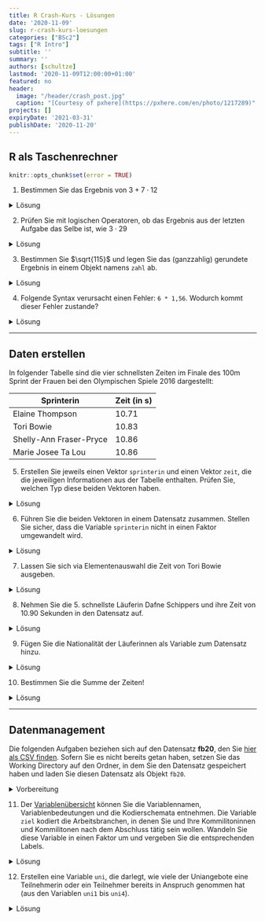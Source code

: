 ```yaml
---
title: R Crash-Kurs - Lösungen
date: '2020-11-09'
slug: r-crash-kurs-loesungen
categories: ["BSc2"]
tags: ["R Intro"]
subtitle: ''
summary: ''
authors: [schultze]
lastmod: '2020-11-09T12:00:00+01:00'
featured: no
header:
  image: "/header/crash_post.jpg"
  caption: "[Courtesy of pxhere](https://pxhere.com/en/photo/1217289)"
projects: []
expiryDate: '2021-03-31'
publishDate: '2020-11-20'
---
```


## R als Taschenrechner

```r
knitr::opts_chunk$set(error = TRUE)
```

1. Bestimmen Sie das Ergebnis von $3 + 7 \cdot 12$

<details><summary>Lösung</summary>

```r
3 + 7 * 12
```

</details>


2. Prüfen Sie mit logischen Operatoren, ob das Ergebnis aus der letzten Aufgabe das Selbe ist, wie $3 \cdot 29$

<details><summary>Lösung</summary>

```r
(3 + 7 * 12) == (3 * 29)
```

</details>


3. Bestimmen Sie $\sqrt{115}$ und legen Sie das (ganzzahlig) gerundete Ergebnis in einem Objekt namens `zahl` ab.

<details><summary>Lösung</summary>

```r
zahl <- round(sqrt(115))
```

</details>


4. Folgende Syntax verursacht einen Fehler: `6 * 1,56`. Wodurch kommt dieser Fehler zustande?

<details><summary>Lösung</summary>

```r
6 * 1,56
```

In der Syntax wird fälschlicherweise das Komma als Dezimaltrennzeichen genutzt. Wenn man das Komma durch einen Punkt ersetzt, funktioniert die Syntax problemlos:

```r
6 * 1.56
```

</details>


***

## Daten erstellen

In folgender Tabelle sind die vier schnellsten Zeiten im Finale des 100m Sprint der Frauen bei den Olympischen Spiele 2016 dargestellt:

Sprinterin | Zeit (in s)
------ | -----------
Elaine Thompson | 10.71
Tori Bowie | 10.83
Shelly-Ann Fraser-Pryce | 10.86
Marie Josee Ta Lou | 10.86

5. Erstellen Sie jeweils einen Vektor `sprinterin` und einen Vektor `zeit`, die die jeweiligen Informationen aus der Tabelle enthalten. Prüfen Sie, welchen Typ diese beiden Vektoren haben.

<details><summary>Lösung</summary>

Erstellen der Vektoren:

```r
sprinterin <- c('Elaine Thompson', 'Torie Bowie', 'Shelly-Ann Fraser-Pryce', 'Marie Josee Ta Lou')
zeit <- c(10.71, 10.83, 10.86, 10.86)
```

Prüfen der Typen:

```r
class(sprinterin)
class(zeit)
```

`sprinterin` ist ein `character` weil es Text enthält; `zeit` ist numerisch.

</details>


6. Führen Sie die beiden Vektoren in einem Datensatz zusammen. Stellen Sie sicher, dass die Variable `sprinterin` nicht in einen Faktor umgewandelt wird.

<details><summary>Lösung</summary>

Per Voreinstellung werden `character` Vektoren beim Zusammenführen in `data.frame` in den Typ `factor` umgewandelt.

```r
olymp <- data.frame(sprinterin, zeit)
str(olymp)
```

Die Funktion `data.frame` hat dafür eine Argument, dass mit `help(data.frame)` oder - wie hier - `args(data.frame)` identifiziert werden kann:

```r
args(data.frame)
```

Das relevante Argument heißt `stringsAsFactors`. Um die Umwandlung zu verhindern, kann es auf `FALSE` gesetzt werden:

```r
olymp <- data.frame(sprinterin, zeit, stringsAsFactors = FALSE)
str(olymp)
```

</details>


7. Lassen Sie sich via Elementenauswahl die Zeit von Tori Bowie ausgeben.

<details><summary>Lösung</summary>

```r
olymp[2, 2]         # dirkete Auswahl via Position
olymp[2, 'zeit']    # Variablenauswahl per Name
olymp[olymp$sprinterin == 'Tori Bowie', 'zeit']  # Filterauswahl
```

</details>


8. Nehmen Sie die 5. schnellste Läuferin Dafne Schippers und ihre Zeit von  10.90 Sekunden in den Datensatz auf.

<details><summary>Lösung</summary>

```r
olymp[5, ] <- c('Dafne Schippers', 10.90)
olymp
```

</details>


9. Fügen Sie die Nationalität der Läuferinnen als Variable zum Datensatz hinzu.

<details><summary>Lösung</summary>

Die Nationalitäten finden sich übersichtlich z.B. auf [der Wikipedia-Seite zum 100m Sprint 2016](https://de.wikipedia.org/wiki/Olympische_Sommerspiele_2016/Leichtathletik_%E2%80%93_100_m_(Frauen)#Finale). 

Variante 1: Neuen Vektor erstellen und über `cbind` oder `data.frame` hinzufügen.

```r
nation <- c('Jamaika', 'USA', 'Jamaika', 'Elfenbeinküste', 'Niederlande')
full <- cbind(olymp, nation)        # via cbind
full <- data.frame(olymp, nation)   # via data.frame
full
```

Variante 2: Vektor direkt im Datensatz anlegen.

```r
olymp$nation <- c('Jamaika', 'USA', 'Jamaika', 'Elfenbeinküste', 'Niederlande')
olymp
```


</details>


10. Bestimmen Sie die Summe der Zeiten!

<details><summary>Lösung</summary>

*Hinweis*: Die Summe des Objekts `zeit` ist hier nicht mehr angebracht, weil die 5. Sprinterin direkt dem Datensatz hinzugefügt wurde. Im Objekt `zeit` hingegen, sind nur die ersten vier Zeiten enthalten.

```r
sum(olymp$zeit)
str(olymp)
```

Es entsteht ein Fehler, der besagt, dass `zeit` im Datensatz als `character` und nicht numerisch abgelegt ist. Das ist dadurch passiert, dass die Daten von Dafne Schippers händisch hinzufügt wurden. Es gibt zwei Möglichkeiten damit umzugehen. Die Erste ist eine ad-hoc Korrektur der Variablentypen:

```r
olymp$zeit <- as.numeric(olymp$zeit)
str(olymp)
```

Die Zweite ist es, das Problem bereits beim Hinzufügen von Daten zu umgehen:

```r
olymp <- data.frame(sprinterin, zeit, stringsAsFactors = FALSE)
olymp[5, ] <- data.frame('Dafne Schippers', 10.90)
str(olymp)
```

In beiden Fällen kann anschließend mit `sum` gearbeitet werden:

```r
sum(olymp$zeit)
```

</details>


***

## Datenmanagement

Die folgenden Aufgaben beziehen sich auf den Datensatz **fb20**, den Sie [<i class="fas fa-download"></i> hier als CSV finden](/post/fb20.csv). Sofern Sie es nicht bereits getan haben, setzen Sie das Working Directory auf den Ordner, in dem Sie den Datensatz gespeichert haben und laden Sie diesen Datensatz als Objekt `fb20`.

<details><summary>Vorbereitung</summary>

Lokale Datei öffnen:

```r
setwd(...)
```
```r
fb20 <- read.table('fb20.csv', 
  header = TRUE, 
  sep = ',', 
  na.strings = '-99')
```

Online Datei öffnen:

```r
fb20 <- read.table('https://pandar.netlify.app/post/fb20.csv', 
  header = TRUE,
  sep = ',',
  na.strings = '-99')
```

</details>


11. Der [Variablenübersicht](/post/variablen.pdf) können Sie die Variablennamen, Variablenbedeutungen und die Kodierschemata entnehmen. Die Variable `ziel` kodiert die Arbeitsbranchen, in denen Sie und Ihre Kommilitoninnen und Kommilitonen nach dem Abschluss tätig sein wollen. Wandeln Sie diese Variable in einen Faktor um und vergeben Sie die entsprechenden Labels.

<details><summary>Lösung</summary>

```r
str(fb20$ziel)
```

Variante 1: Umwandeln und anschließend Labels vergeben.

```r
# Umwandung von numeric in factor
fb20$ziel <- as.factor(fb20$ziel)
# Vergabe von levels
levels(fb20$ziel) <- c('Wirtschaft', 'Therapie', 'Forschung', 'Andere')
```

Variante 2: In einem Schritt umwandeln und Labels vergeben.

```r
fb20$ziel <- factor(fb20$ziel,
  labels = c('Wirtschaft', 'Therapie', 'Forschung', 'Andere'))
```

```r
str(fb20$ziel)
```

</details>


12. Erstellen eine Variable `uni`, die darlegt, wie viele der Uniangebote eine Teilnehmerin oder ein Teilnehmer bereits in Anspruch genommen hat (aus den Variablen `uni1` bis `uni4`).

<details><summary>Lösung</summary>

Variante 1: Taschenrechnen mit Vektoren.

```r
fb20$uni <- fb20$uni1 + fb20$uni2 + fb20$uni3 + fb20$uni4
str(fb20$uni)
```

Variante 2: Zeilen-spezifische Summen bilden.

```r
fb20$uni <- rowSums(fb20[, c('uni1', 'uni2', 'uni3', 'uni4')])
str(fb20$uni)
```

</summary>


13. Nutzen Sie die `subset` Funktion um einen Datensatz zu erstellen, der nur die Personen enthält, die nach dem Abschluss in der Psychotherapie tätig sein wollen. Nennen Sie diesen `therapie`.
  + Nutzen Sie die Hilfe um herauszufinden, wie `subset` funktioniert.
  + Sie können im [auf der Seite zum Crash-Kurs](/post/r-crash-kurs) nachschlagen, wie logische Operationen in `R` durchgeführt werden!


<details><summary>Lösung</summary>

```r
help(subset)
```

```r
therapie <- subset(fb20,            # Voller Datensatz
  subset = fb20$ziel == 'Therapie'  # Auswahlkriterium
  )
str(therapie)
```

</summary>

  
14. Speichern Sie den neuen Datensatz als **therapie.rds** im RDS Format ab.

<details><summary>Lösung</summary>

```r
saveRDS(therapie, 'therapie.rds')
```

</summary>
